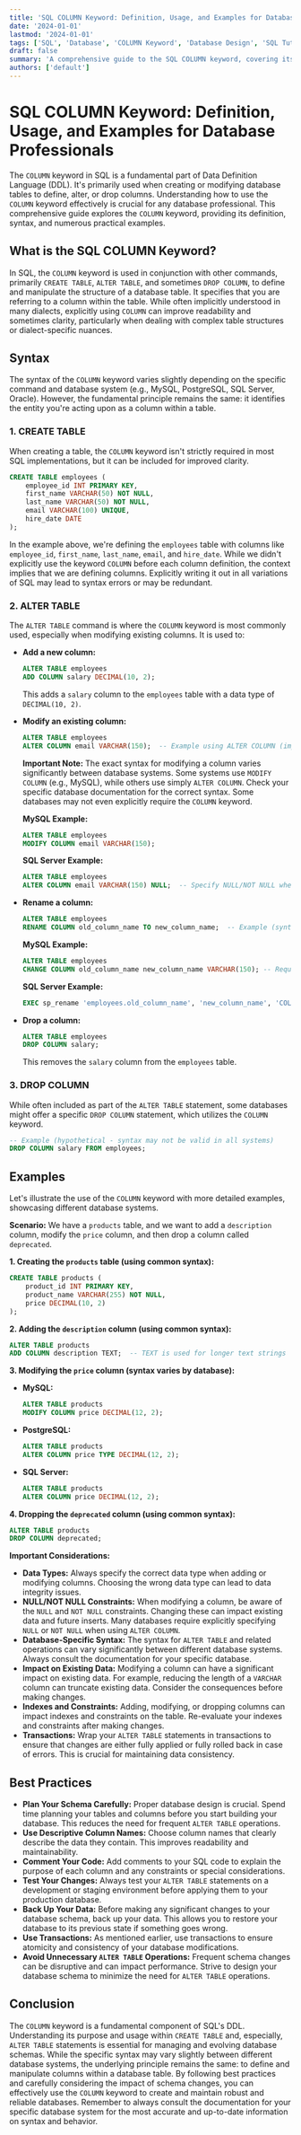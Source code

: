 ```yaml
---
title: 'SQL COLUMN Keyword: Definition, Usage, and Examples for Database Professionals'
date: '2024-01-01'
lastmod: '2024-01-01'
tags: ['SQL', 'Database', 'COLUMN Keyword', 'Database Design', 'SQL Tutorial', 'Database Management', 'SQL Syntax', 'Data Definition Language', 'DDL']
draft: false
summary: 'A comprehensive guide to the SQL COLUMN keyword, covering its definition, syntax, and practical examples for creating and modifying database tables.'
authors: ['default']
---
```


# SQL COLUMN Keyword: Definition, Usage, and Examples for Database Professionals

The `COLUMN` keyword in SQL is a fundamental part of Data Definition Language (DDL). It's primarily used when creating or modifying database tables to define, alter, or drop columns. Understanding how to use the `COLUMN` keyword effectively is crucial for any database professional. This comprehensive guide explores the `COLUMN` keyword, providing its definition, syntax, and numerous practical examples.

## What is the SQL COLUMN Keyword?

In SQL, the `COLUMN` keyword is used in conjunction with other commands, primarily `CREATE TABLE`, `ALTER TABLE`, and sometimes `DROP COLUMN`, to define and manipulate the structure of a database table. It specifies that you are referring to a column within the table.  While often implicitly understood in many dialects, explicitly using `COLUMN` can improve readability and sometimes clarity, particularly when dealing with complex table structures or dialect-specific nuances.

## Syntax

The syntax of the `COLUMN` keyword varies slightly depending on the specific command and database system (e.g., MySQL, PostgreSQL, SQL Server, Oracle). However, the fundamental principle remains the same: it identifies the entity you're acting upon as a column within a table.

### 1. CREATE TABLE

When creating a table, the `COLUMN` keyword isn't strictly required in most SQL implementations, but it can be included for improved clarity.

```sql
CREATE TABLE employees (
    employee_id INT PRIMARY KEY,
    first_name VARCHAR(50) NOT NULL,
    last_name VARCHAR(50) NOT NULL,
    email VARCHAR(100) UNIQUE,
    hire_date DATE
);
```

In the example above, we're defining the `employees` table with columns like `employee_id`, `first_name`, `last_name`, `email`, and `hire_date`.  While we didn't explicitly use the keyword `COLUMN` before each column definition, the context implies that we are defining columns. Explicitly writing it out in all variations of SQL may lead to syntax errors or may be redundant.

### 2. ALTER TABLE

The `ALTER TABLE` command is where the `COLUMN` keyword is most commonly used, especially when modifying existing columns.  It is used to:

*   **Add a new column:**

    ```sql
    ALTER TABLE employees
    ADD COLUMN salary DECIMAL(10, 2);
    ```
    This adds a `salary` column to the `employees` table with a data type of `DECIMAL(10, 2)`.

*   **Modify an existing column:**

    ```sql
    ALTER TABLE employees
    ALTER COLUMN email VARCHAR(150);  -- Example using ALTER COLUMN (implementation varies)
    ```

    **Important Note:** The exact syntax for modifying a column varies significantly between database systems. Some systems use `MODIFY COLUMN` (e.g., MySQL), while others use simply `ALTER COLUMN`. Check your specific database documentation for the correct syntax. Some databases may not even explicitly require the `COLUMN` keyword.

    **MySQL Example:**

    ```sql
    ALTER TABLE employees
    MODIFY COLUMN email VARCHAR(150);
    ```

    **SQL Server Example:**

     ```sql
    ALTER TABLE employees
    ALTER COLUMN email VARCHAR(150) NULL;  -- Specify NULL/NOT NULL when altering
    ```

*   **Rename a column:**

    ```sql
    ALTER TABLE employees
    RENAME COLUMN old_column_name TO new_column_name;  -- Example (syntax may vary)
    ```

    **MySQL Example:**

    ```sql
    ALTER TABLE employees
    CHANGE COLUMN old_column_name new_column_name VARCHAR(150); -- Requires type definition
    ```

    **SQL Server Example:**

    ```sql
    EXEC sp_rename 'employees.old_column_name', 'new_column_name', 'COLUMN';
    ```

*   **Drop a column:**

    ```sql
    ALTER TABLE employees
    DROP COLUMN salary;
    ```
    This removes the `salary` column from the `employees` table.

### 3. DROP COLUMN

While often included as part of the `ALTER TABLE` statement, some databases might offer a specific `DROP COLUMN` statement, which utilizes the `COLUMN` keyword.

```sql
-- Example (hypothetical - syntax may not be valid in all systems)
DROP COLUMN salary FROM employees;
```

## Examples

Let's illustrate the use of the `COLUMN` keyword with more detailed examples, showcasing different database systems.

**Scenario:** We have a `products` table, and we want to add a `description` column, modify the `price` column, and then drop a column called `deprecated`.

**1. Creating the `products` table (using common syntax):**

```sql
CREATE TABLE products (
    product_id INT PRIMARY KEY,
    product_name VARCHAR(255) NOT NULL,
    price DECIMAL(10, 2)
);
```

**2. Adding the `description` column (using common syntax):**

```sql
ALTER TABLE products
ADD COLUMN description TEXT;  -- TEXT is used for longer text strings
```

**3. Modifying the `price` column (syntax varies by database):**

*   **MySQL:**

    ```sql
    ALTER TABLE products
    MODIFY COLUMN price DECIMAL(12, 2);
    ```

*   **PostgreSQL:**

    ```sql
    ALTER TABLE products
    ALTER COLUMN price TYPE DECIMAL(12, 2);
    ```

*   **SQL Server:**

    ```sql
    ALTER TABLE products
    ALTER COLUMN price DECIMAL(12, 2);
    ```

**4. Dropping the `deprecated` column (using common syntax):**

```sql
ALTER TABLE products
DROP COLUMN deprecated;
```

**Important Considerations:**

*   **Data Types:**  Always specify the correct data type when adding or modifying columns. Choosing the wrong data type can lead to data integrity issues.
*   **NULL/NOT NULL Constraints:**  When modifying a column, be aware of the `NULL` and `NOT NULL` constraints. Changing these can impact existing data and future inserts. Many databases require explicitly specifying `NULL` or `NOT NULL` when using `ALTER COLUMN`.
*   **Database-Specific Syntax:** The syntax for `ALTER TABLE` and related operations can vary significantly between different database systems. Always consult the documentation for your specific database.
*   **Impact on Existing Data:** Modifying a column can have a significant impact on existing data.  For example, reducing the length of a `VARCHAR` column can truncate existing data. Consider the consequences before making changes.
*   **Indexes and Constraints:** Adding, modifying, or dropping columns can impact indexes and constraints on the table.  Re-evaluate your indexes and constraints after making changes.
*   **Transactions:**  Wrap your `ALTER TABLE` statements in transactions to ensure that changes are either fully applied or fully rolled back in case of errors. This is crucial for maintaining data consistency.

## Best Practices

*   **Plan Your Schema Carefully:**  Proper database design is crucial. Spend time planning your tables and columns before you start building your database. This reduces the need for frequent `ALTER TABLE` operations.
*   **Use Descriptive Column Names:**  Choose column names that clearly describe the data they contain. This improves readability and maintainability.
*   **Comment Your Code:** Add comments to your SQL code to explain the purpose of each column and any constraints or special considerations.
*   **Test Your Changes:** Always test your `ALTER TABLE` statements on a development or staging environment before applying them to your production database.
*   **Back Up Your Data:** Before making any significant changes to your database schema, back up your data. This allows you to restore your database to its previous state if something goes wrong.
*   **Use Transactions:**  As mentioned earlier, use transactions to ensure atomicity and consistency of your database modifications.
*   **Avoid Unnecessary `ALTER TABLE` Operations:**  Frequent schema changes can be disruptive and can impact performance.  Strive to design your database schema to minimize the need for `ALTER TABLE` operations.

## Conclusion

The `COLUMN` keyword is a fundamental component of SQL's DDL. Understanding its purpose and usage within `CREATE TABLE` and, especially, `ALTER TABLE` statements is essential for managing and evolving database schemas.  While the specific syntax may vary slightly between different database systems, the underlying principle remains the same: to define and manipulate columns within a database table. By following best practices and carefully considering the impact of schema changes, you can effectively use the `COLUMN` keyword to create and maintain robust and reliable databases. Remember to always consult the documentation for your specific database system for the most accurate and up-to-date information on syntax and behavior.